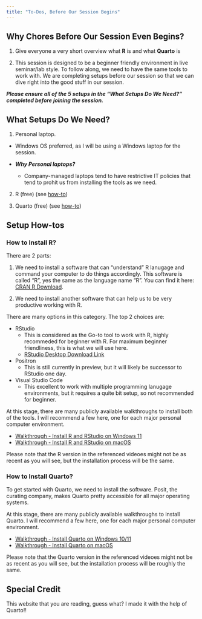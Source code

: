 ```yaml
---
title: "To-Dos, Before Our Session Begins"
---
```


## Why Chores Before Our Session Even Begins?

1. Give everyone a very short overview what **R** is and what **Quarto** is 

2. This session is designed to be a beginner friendly environment in live seminar/lab style. To follow along, we need to have the same tools to work with. We are completing setups before our session so that we can dive right into the good stuff in our session. 

***Please ensure all of the 5 setups in the "What Setups Do We Need?" completed before joining the session.***

## What Setups Do We Need? 

1. Personal laptop.

  - Windows OS preferred, as I will be using a Windows laptop for the session.

  - ***Why Personal laptops?***
    
    - Company-managed laptops tend to have restrictive IT policies that tend to prohit us from installing the tools as we need.

2. R (free) (see [how-to](#how-to-install-r))

3. Quarto (free) (see [how-to](#how-to-install-quarto))

## Setup How-tos

### How to Install R?

There are 2 parts:

1. We need to install a software that can "understand" R lanugage and command your computer to do things accordingly. This software is called "R", yes the same as the language name "R". You can find it here: [CRAN R Download](https://cran.rstudio.com/).

2. We need to install another software that can help us to be very productive working with R. 

There are many options in this category. The top 2 choices are: 

- RStudio 
  - This is considered as the Go-to tool to work with R, highly recommeded for beginner with R. For maximum beginner friendliness, this is what we will use here.
  - [RStudio Desktop Download Link](https://posit.co/download/rstudio-desktop/)
- Positron 
  - This is still currently in preview, but it will likely be successor to RStudio one day. 
- Visual Studio Code 
  - This excellent to work with multiple programming lanugage environments, but it requires a quite bit setup, so not recommended for beginner. 

At this stage, there are many publicly available walkthroughs to install both of the tools. I will recommend a few here, one for each major personal computer environment. 

- [Walkthrough - Install R and RStudio on Windows 11](https://www.youtube.com/watch?v=H9EBlFDGG4k)
- [Walkthrough - Install R and RStudio on macOS](https://www.youtube.com/watch?v=I5WIMX4LK8M)

Please note that the R version in the referenced videoes might not be as recent as you will see, but the installation process will be the same. 

### How to Install Quarto?

To get started with Quarto, we need to install the software. Posit, the curating company, makes Quarto pretty accessible for all major operating systems. 

At this stage, there are many publicly available walkthroughs to install Quarto. I will recommend a few here, one for each major personal computer environment. 

- [Walkthrough - Install Quarto on Windows 10/11](https://www.youtube.com/watch?v=JQ8WbI2_Rc4)
- [Walkthrough - Install Quarto on macOS](https://www.youtube.com/watch?v=aOGGPcWZKUs)

Please note that the Quarto version in the referenced videoes might not be as recent as you will see, but the installation process will be roughly the same. 

## Special Credit

This website that you are reading, guess what? I made it with the help of Quarto!!